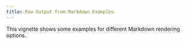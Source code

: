 ```yaml
---
title: Raw Output from Markdown Examples
---
```


<!--
%\VignetteEngine{knitr::knitr}
%\VignetteIndexEntry{Some Markdown Examples}
-->

This vignette shows some examples for different Markdown rendering options.

```r
```

